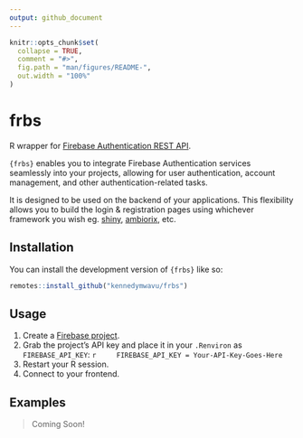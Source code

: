 ```yaml
---
output: github_document
---
```


<!-- README.md is generated from README.Rmd. Please edit that file -->

```r
knitr::opts_chunk$set(
  collapse = TRUE,
  comment = "#>",
  fig.path = "man/figures/README-",
  out.width = "100%"
)
```

# frbs

<!-- badges: start -->
<!-- badges: end -->

R wrapper for [Firebase Authentication REST API](https://firebase.google.com/docs/reference/rest/auth).

`{frbs}` enables you to integrate Firebase Authentication services seamlessly into 
your projects, allowing for user authentication, account management, and other
authentication-related tasks.

It is designed to be used on the backend of your applications. This flexibility allows
you to build the login & registration pages using whichever framework you wish 
eg. [shiny](https://github.com/rstudio/shiny), [ambiorix](https://github.com/devOpifex/ambiorix), etc.

## Installation

You can install the development version of `{frbs}` like so:

``` r
remotes::install_github("kennedymwavu/frbs")
```

## Usage

1. Create a [Firebase project](https://console.firebase.google.com/).
2. Grab the project's API key and place it in your `.Renviron` as `FIREBASE_API_KEY`:
    ```r
    FIREBASE_API_KEY = Your-API-Key-Goes-Here
    ```
3. Restart your R session.
4. Connect to your frontend.

## Examples

> Coming Soon!
